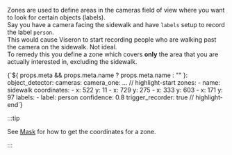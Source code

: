 
Zones are used to define areas in the cameras field of view where you want to
look for certain objects (labels).<br />
Say you have a camera facing the sidewalk and have <code>labels</code> setup to
record the label <code>person</code>.<br />
This would cause Viseron to start recording people who are walking past the
camera on the sidewalk. Not ideal.<br />
To remedy this you define a zone which covers <b>only</b> the area that you are
actually interested in, excluding the sidewalk.

<CodeBlock language="yaml" showLineNumbers>
  {`${
    props.meta && props.meta.name
      ? props.meta.name
      : "<object detector component>"
  }:
  object_detector:
    cameras:
      camera_one:
        ...
        // highlight-start
        zones:
          - name: sidewalk
            coordinates:
              - x: 522
                y: 11
              - x: 729
                y: 275
              - x: 333
                y: 603
              - x: 171
                y: 97
            labels:
              - label: person
                confidence: 0.8
                trigger_recorder: true
        // highlight-end`}

</CodeBlock>

:::tip

See [Mask](#object-detector-mask) for how to get the coordinates for a zone.

:::
